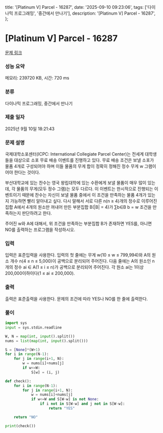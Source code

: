   title: '[Platinum V] Parcel - 16287',
  date: '2025-09-10 09:23:06',
  tags: ['다이나믹 프로그래밍', '중간에서 만나기'],
  description: '[Platinum V] Parcel - 16287',
};

# [Platinum V] Parcel - 16287 

[문제 링크](https://www.acmicpc.net/problem/16287) 

### 성능 요약

메모리: 239720 KB, 시간: 720 ms

### 분류

다이나믹 프로그래밍, 중간에서 만나기

### 제출 일자

2025년 9월 10일 18:21:43

### 문제 설명

국제대학소포센터(ICPC: International Collegiate Parcel Center)는 전세계 대학생들을 대상으로 소포 무료 배송 이벤트를 진행하고 있다. 무료 배송 조건은 보낼 소포가 물품 4개로 구성되어야 하며 이들 물품의 무게 합이 정확히 정해진 정수 무게 w 그램이어야 한다는 것이다.

부산대학교에 있는 찬수는 영국 왕립대학에 있는 수환에게 보낼 물품이 매우 많이 있는데, 각 물품의 무게(모두 정수 그램)는 모두 다르다. 이 이벤트는 한시적으로 진행되는 이벤트이기 때문에 찬수는 자신이 보낼 물품 중에서 이 조건을 만족하는 물품 4개가 있는지 가능하면 빨리 알아내고 싶다. 다시 말해서 서로 다른 n(n ≥ 4)개의 정수로 이루어진 집합 A에서 4개의 원소만 꺼내어 만든 부분집합 B(|B| = 4)가 ∑b∈B b = w 조건을 만족하는지 판단하려고 한다. 

주어진 w와 A에 대해서, 위 조건을 만족하는 부분집합 B가 존재하면 YES를, 아니면 NO를 출력하는 프로그램을 작성하시오.

### 입력 

 입력은 표준입력을 사용한다. 입력의 첫 줄에는 무게 w(10 ≤ w ≤ 799,994)와 A의 원소 개수 n(4 ≤ n ≤ 5,000)이 공백으로 분리되어 주어진다. 다음 줄에는 A의 원소인 n개의 정수 ai ∈ A(1 ≤ i ≤ n)가 공백으로 분리되어 주어진다. 각 원소 ai는 1이상 200,000이하이다(1 ≤ ai ≤ 200,000).

### 출력 

 출력은 표준출력을 사용한다. 문제의 조건에 따라 YES나 NO를 한 줄에 출력한다.

### 풀이
```python
import sys
input = sys.stdin.readline

W, N = map(int, input().split())
nums = list(map(int, input().split()))

S = [None]*(W+1)
for i in range(N-1):
    for j in range(i+1, N):
        w = nums[i]+nums[j]
        if w<=W:
            S[w] = (i, j)

def check():
    for i in range(N-1):
        for j in range(i+1, N):
            w = nums[i]+nums[j]
            if w<=W and S[W-w] is not None:
                if i not in S[W-w] and j not in S[W-w]:
                    return "YES"

    return "NO"

print(check())
```